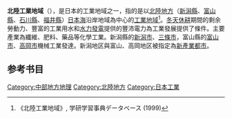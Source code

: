 {{refimprove|time=2016-11-29T08:26:47+00:00}}
'''北陸工業地域'''（{{jpn|j=北陸工業地域|hg=ほくりくこうぎょうちいき|rm=Hokuriku kōgyō chiiki}}），是日本的工業地域之一，指的是以[[北陸地方|北陸地方]]（[[新潟縣|新潟縣]]、[[富山縣|富山縣]]、[[石川縣|石川縣]]、[[福井縣|福井縣]]）[[日本海|日本海]]沿岸地域為中心的[[工業地域|工業地域]]<ref>《北陸工業地域》, 学研学習事典データベース (1999)</ref>。[[冬天|冬天]][[休耕|休耕]]期間的剩余勞動力、豐富的工業用水和[[水力發電|水力發電]]提供的豐沛電力為工業發展提供了條件。主要產業為纖維、肥料、藥品等化學工業。新潟縣的[[新潟市|新潟市]]、[[三條市|三條市]]，富山縣的[[富山市|富山市]]、[[高岡市|高岡市]]機械工業發達。新潟地区與富山、高岡地区被指定為[[新產業都市|新產業都市]]。
== 参考书目 ==
{{reflist}}
{{japan-geo-stub}}

[[Category:中部地方地理|Category:中部地方地理]]
[[Category:北陸地方|Category:北陸地方]]
[[Category:日本工業|Category:日本工業]]